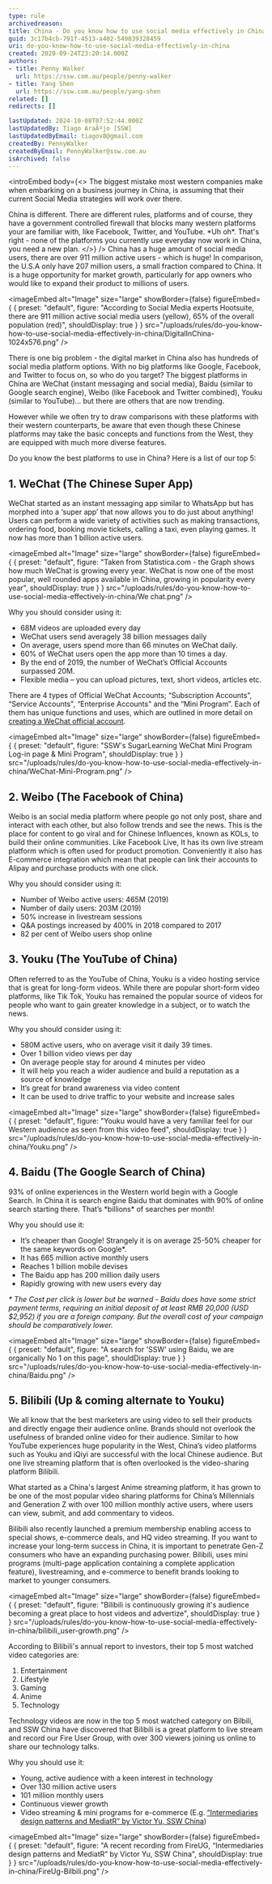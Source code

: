 ```yaml
---
type: rule
archivedreason:
title: China - Do you know how to use social media effectively in China?
guid: 3c17b4cb-791f-4513-a402-549039328459
uri: do-you-know-how-to-use-social-media-effectively-in-china
created: 2020-09-24T23:20:14.000Z
authors:
- title: Penny Walker
  url: https://ssw.com.au/people/penny-walker
- title: Yang Shen
  url: https://ssw.com.au/people/yang-shen
related: []
redirects: []

lastUpdated: 2024-10-08T07:52:44.000Z
lastUpdatedBy: Tiago AraÃºjo [SSW]
lastUpdatedByEmail: tiagov8@gmail.com
createdBy: PennyWalker
createdByEmail: PennyWalker@ssw.com.au
isArchived: false
---
```


<introEmbed
  body={<>
The biggest mistake most western companies make when embarking on a business journey in China, is assuming that their current Social Media strategies will work over there.

China is different. There are different rules, platforms and of course, they have a government controlled firewall that blocks many western platforms your are familiar with, like Facebook, Twitter, and YouTube. \*Uh oh\*. That's right - none of the platforms you currently use everyday now work in China, you need a new plan.
  </>}
/>
China has a huge amount of social media users, there are over 911 million active users - which is huge! In comparison, the U.S.A only have 207 million users, a small fraction compared to China. It is a huge opportunity for market growth, particularly for app owners who would like to expand their product to millions of users.


<imageEmbed
  alt="Image"
  size="large"
  showBorder={false}
  figureEmbed={ {
    preset: "default",
    figure: "According to Social Media experts Hootsuite, there are 911 million active social media users (yellow), 65% of the overall population (red)",
    shouldDisplay: true
  } }
  src="/uploads/rules/do-you-know-how-to-use-social-media-effectively-in-china/DigitalInChina-1024x576.png"
/>

There is one big problem - the digital market in China also has hundreds of social media platform options. With no big platforms like Google, Facebook, and Twitter to focus on, so who do you target? The biggest platforms in China are WeChat (instant messaging and social media), Baidu (similar to Google search engine), Weibo (like Facebook and Twitter combined), Youku (similar to YouTube)… but there are others that are now trending.

However while we often try to draw comparisons with these platforms with their western counterparts, be aware that even though these Chinese platforms may take the basic concepts and functions from the West, they are equipped with much more diverse features.

Do you know the best platforms to use in China? Here is a list of our top 5:

## 1. WeChat (The Chinese Super App)

WeChat started as an instant messaging app similar to WhatsApp but has morphed into a ‘super app’ that now allows you to do just about anything! Users can perform a wide variety of activities such as making transactions, ordering food, booking movie tickets, calling a taxi, even playing games. It now has more than 1 billion active users.


<imageEmbed
  alt="Image"
  size="large"
  showBorder={false}
  figureEmbed={ {
    preset: "default",
    figure: "Taken from Statistica.com - the Graph shows how much WeChat is growing every year. WeChat is now one of the most popular, well rounded apps available in China, growing in popularity every year",
    shouldDisplay: true
  } }
  src="/uploads/rules/do-you-know-how-to-use-social-media-effectively-in-china/We chat.png"
/>

Why you should consider using it:

* 68M videos are uploaded every day
* WeChat users send averagely 38 billion messages daily
* On average, users spend more than 66 minutes on WeChat daily.
* 60% of WeChat users open the app more than 10 times a day.
* By the end of 2019, the number of WeChat’s Official Accounts surpassed 20M.
* Flexible media – you can upload pictures, text, short videos, articles etc.

There are 4 types of Official  WeChat Accounts; “Subscription Accounts”, “Service Accounts", “Enterprise Accounts" and the “Mini Program”. Each of them has unique functions and uses, which are outlined in more detail on [creating a WeChat official account](/how-to-create-wechat-official-account).


<imageEmbed
  alt="Image"
  size="large"
  showBorder={false}
  figureEmbed={ {
    preset: "default",
    figure: "SSW's SugarLearning WeChat Mini Program Log-in page & Mini Program",
    shouldDisplay: true
  } }
  src="/uploads/rules/do-you-know-how-to-use-social-media-effectively-in-china/WeChat-Mini-Program.png"
/>

## 2. Weibo (The Facebook of China)

Weibo is an social media platform where people go not only post, share and interact with each other, but also follow trends and see the news. This is the place for content to go viral and for Chinese Influences, known as KOLs, to build their online communities. Like Facebook Live, It has its own live stream platform which is often used for product promotion. Conveniently it also has E-commerce integration which mean that people can link their accounts to Alipay and purchase products with one click.

Why you should consider using it:

* Number of Weibo active users: 465M (2019)
* Number of daily users: 203M (2019)
* 50% increase in livestream sessions
* Q&A postings increased by 400% in 2018 compared to 2017
* 82 per cent of Weibo users shop online

## 3. Youku (The YouTube of China)

Often referred to as the YouTube of China, Youku is a video hosting service that is great for long-form videos. While there are popular short-form video platforms, like Tik Tok, Youku has remained the popular source of videos for people who want to gain greater knowledge in a subject, or to watch the news.

Why you should consider using it:

* 580M active users, who on average visit it daily 39 times.
* Over 1 billion video views per day
* On average people stay for around 4 minutes per video
* It will help you reach a wider audience and build a reputation as a source of knowledge
* It’s great for brand awareness via video content
* It can be used to drive traffic to your website and increase sales


<imageEmbed
  alt="Image"
  size="large"
  showBorder={false}
  figureEmbed={ {
    preset: "default",
    figure: "Youku would have a very familiar feel for our Western audience as seen from this video feed",
    shouldDisplay: true
  } }
  src="/uploads/rules/do-you-know-how-to-use-social-media-effectively-in-china/Youku.png"
/>

## 4. Baidu (The Google Search of China)

93% of online experiences in the Western world begin with a Google Search. In China it is search engine Baidu that dominates with 90% of online search starting there. That’s \*billions\* of searches per month!

Why you should use it:

* It’s cheaper than Google! Strangely it is on average 25-50% cheaper for the same keywords on Google\*.
* It has 665 million active monthly users
* Reaches 1 billion mobile devises
* The Baidu app has 200 million daily users
* Rapidly growing with new users every day

_\* The Cost per click is lower but be warned - Baidu does have some strict payment terms, requiring an initial deposit of at least RMB 20,000 (USD $2,952) if you are a foreign company. But the overall cost of your campaign should be comparatively lower._


<imageEmbed
  alt="Image"
  size="large"
  showBorder={false}
  figureEmbed={ {
    preset: "default",
    figure: "A search for 'SSW' using Baidu, we are organically No 1 on this page",
    shouldDisplay: true
  } }
  src="/uploads/rules/do-you-know-how-to-use-social-media-effectively-in-china/Baidu.png"
/>

## 5. Bilibili (Up & coming alternate to Youku)

We all know that the best marketers are using video to sell their products and directly engage their audience online. Brands should not overlook the usefulness of branded online video for their audience. Similar to how YouTube experiences huge popularity in the West, China’s video platforms such as Youku and iQiyi are successful with the local Chinese audience. But one live streaming platform that is often overlooked is the video-sharing platform Bilibili.

What started as a China's largest Anime streaming platform, it has grown to be one of the most popular video sharing platforms for China’s Millennials and Generation Z with over 100 million monthly active users, where users can view, submit, and add commentary to videos.

Bilibili also recently launched a premium membership enabling access to special shows, e-commerce deals, and HQ video streaming. If you want to increase your long-term success in China, it is important to penetrate Gen-Z consumers who have an expanding purchasing power. Bilibili, uses mini programs (multi-page application containing a complete application feature), livestreaming, and e-commerce to benefit brands looking to market to younger consumers.


<imageEmbed
  alt="Image"
  size="large"
  showBorder={false}
  figureEmbed={ {
    preset: "default",
    figure: "Bilibili is continuously growing it's audience becoming a great place to host videos and advertize",
    shouldDisplay: true
  } }
  src="/uploads/rules/do-you-know-how-to-use-social-media-effectively-in-china/bilibili_user-growth.png"
/>

According to Bilibili's annual report to investors, their top 5 most watched video categories are:

1. Entertainment
2. Lifestyle
3. Gaming
4. Anime
5. Technology

Technology videos are now in the top 5 most watched category on Bilbili, and SSW China have discovered that Bilibili is a great platform to live stream and record our Fire User Group, with over 300 viewers joining us online to share our technology talks.

Why you should use it:

* Young, active audience with a keen interest in technology
* Over 130 million active users
* 101 million monthly users
* Continuous viewer growth
* Video streaming & mini programs for e-commerce (E.g. [“Intermediaries design patterns and MediatR” by Victor Yu, SSW China](https://www.bilibili.com/video/BV1tK411P7He?p=2))


<imageEmbed
  alt="Image"
  size="large"
  showBorder={false}
  figureEmbed={ {
    preset: "default",
    figure: "A recent recording from FireUG, “Intermediaries design patterns and MediatR” by Victor Yu, SSW China",
    shouldDisplay: true
  } }
  src="/uploads/rules/do-you-know-how-to-use-social-media-effectively-in-china/FireUg-Bilbili.png"
/>

